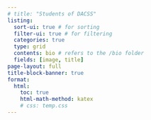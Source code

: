 ```yaml
---
# title: "Students of DACSS"
listing:
  sort-ui: true # for sorting
  filter-ui: true # for filtering
  categories: true
  type: grid
  contents: bio # refers to the /bio folder
  fields: [image, title]
page-layout: full
title-block-banner: true
format:
  html:
    toc: true
    html-math-method: katex
    # css: temp.css
---
```

